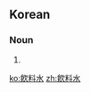 ==Korean==
{{ko-hanjatab}}

===Noun===
{{ko-noun|hj|hangeul=음료수}}

# {{hanja form of|음료수|[[beverage]], [[drink]]}}

[[ko:飮料水]]
[[zh:飮料水]]